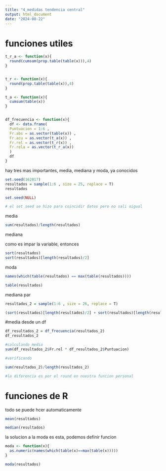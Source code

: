 ```yaml
---
title: "4_medidas tendencia central"
output: html_document
date: "2024-08-22"
---
```


# funciones utiles 

```r

t_r_a <- function(x){
  round(cumsum(prop.table(table(x))),4)
}


t_r <- function(x){
  round(prop.table(table(x)),4)
}

t_a <- function(x){
  cumsum(table(x))
}


df_frecuencia <- function(x){
  df <- data.frame(
  Puntuacion = 1:6 ,
  Fr.abs = as.vector(table(x)) ,
  Fr.acu = as.vector(t_a(x)) ,
  Fr.rel = as.vector(t_r(x)) ,
  Fr.rela = as.vector(t_r_a(x))
  ) 
  df
}

```





hay tres mas importantes, media, mediana y moda, ya conocidos

```r

set.seed(162017)
resultados = sample(1:6 , size = 25, replace = T)
resultados

set.seed(NULL)

# el set seed se hizo para coincidir datos pero no sali oigual
```

media

```r
sum(resultados)/length(resultados)
```

mediana

como es impar la variable, entonces
```r
sort(resultados)
sort(resultados)[length(resultados)/2]
```

moda

```r
names(which(table(resultados) == max(table(resultados))))

table(resultados)

```




mediana par

```r
resultados_2 = sample(1:6 , size = 26, replace = T)

(sort(resultados)[length(resultados)/2] + sort(resultados)[length(resultados)/2+1]) / 2

```


#media desde un df

```r
df_resultados_2 = df_frecuencia(resultados_2)
df_resultados_2

#calculando media
sum(df_resultados_2$Fr.rel * df_resultados_2$Puntuacion)

#verificando

sum(resultados_2)/length(resultados_2)

#la diferencia es por el round en nuestra funcion personal
```

# funciones de R

todo se puede hcer automaticamente

```r
mean(resultados)

median(resultados)


```

la solucion a la moda es esta, podemos definir funcion 

```r
moda <- function(x){
  as.numeric(names(which(table(x)==max(table(x)))))
}

moda(resultados)
```











